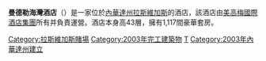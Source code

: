 '''曼德勒海灣酒店'''（{{lang-en|THEhotel at Mandalay Bay}}）是一家位於[[內華達州|內華達州]][[拉斯維加斯|拉斯維加斯]]的酒店，該酒店由[[美高梅國際酒店集團|美高梅國際酒店集團]]所有并負責運營。酒店本身高43層，擁有1,117間豪華套房。
{{拉斯維加斯大道}}
{{stub}}

[[Category:拉斯維加斯賭場|Category:拉斯維加斯賭場]]
[[Category:2003年完工建築物|Category:2003年完工建築物]]
[[Category:賭城大道|T]]
[[Category:2003年內華達州建立|Category:2003年內華達州建立]]